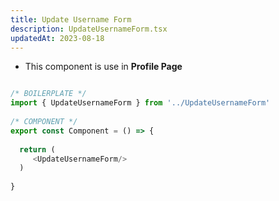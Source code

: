 ```yaml
---
title: Update Username Form
description: UpdateUsernameForm.tsx
updatedAt: 2023-08-18
---
```


* This component is use in **Profile Page**

``` js

/* BOILERPLATE */
import { UpdateUsernameForm } from '../UpdateUsernameForm'
 
/* COMPONENT */
export const Component = () => {
  
  return (
     <UpdateUsernameForm/>
  )
 
}

```